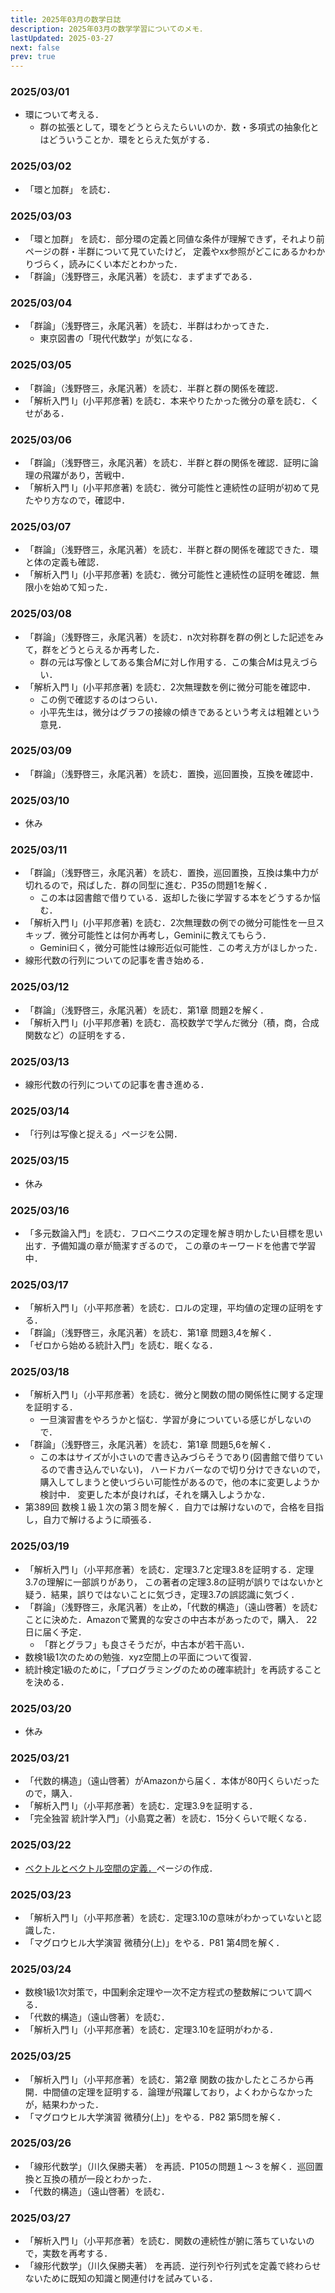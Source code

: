 ```yaml
---
title: 2025年03月の数学日誌
description: 2025年03月の数学学習についてのメモ．
lastUpdated: 2025-03-27
next: false
prev: true
---
```


### 2025/03/01
- 環について考える．
  - 群の拡張として，環をどうとらえたらいいのか．数・多項式の抽象化とはどういうことか．環をとらえた気がする．

### 2025/03/02
- 「環と加群」 を読む．

### 2025/03/03
- 「環と加群」 を読む．部分環の定義と同値な条件が理解できず，それより前ページの群・半群について見ていたけど，
定義やxx参照がどこにあるかわかりづらく，読みにくい本だとわかった．
- 「群論」（浅野啓三，永尾汎著）を読む．まずまずである．

### 2025/03/04
- 「群論」（浅野啓三，永尾汎著）を読む．半群はわかってきた．
  - 東京図書の「現代代数学」が気になる．

### 2025/03/05
- 「群論」（浅野啓三，永尾汎著）を読む．半群と群の関係を確認．
- 「解析入門 Ⅰ」(小平邦彦著) を読む．本来やりたかった微分の章を読む．くせがある．

### 2025/03/06
- 「群論」（浅野啓三，永尾汎著）を読む．半群と群の関係を確認．証明に論理の飛躍があり，苦戦中．
- 「解析入門 Ⅰ」(小平邦彦著) を読む．微分可能性と連続性の証明が初めて見たやり方なので，確認中．

### 2025/03/07
- 「群論」（浅野啓三，永尾汎著）を読む．半群と群の関係を確認できた．環と体の定義も確認．
- 「解析入門 Ⅰ」(小平邦彦著) を読む．微分可能性と連続性の証明を確認．無限小を始めて知った．

### 2025/03/08
- 「群論」（浅野啓三，永尾汎著）を読む．n次対称群を群の例とした記述をみて，群をどうとらえるか再考した．
  - 群の元は写像としてある集合$M$に対し作用する．この集合$M$は見えづらい．
- 「解析入門 Ⅰ」(小平邦彦著) を読む．2次無理数を例に微分可能を確認中．
  - この例で確認するのはつらい．
  - 小平先生は，微分はグラフの接線の傾きであるという考えは粗雑という意見．

### 2025/03/09
- 「群論」（浅野啓三，永尾汎著）を読む．置換，巡回置換，互換を確認中．

### 2025/03/10
- 休み

### 2025/03/11
- 「群論」（浅野啓三，永尾汎著）を読む．置換，巡回置換，互換は集中力が切れるので，飛ばした．群の同型に進む．P35の問題1を解く．
  - この本は図書館で借りている．返却した後に学習する本をどうするか悩む．
- 「解析入門 Ⅰ」(小平邦彦著) を読む．2次無理数の例での微分可能性を一旦スキップ．微分可能性とは何か再考し，Geminiに教えてもらう．
  - Gemini曰く，微分可能性は線形近似可能性．この考え方がほしかった．
- 線形代数の行列についての記事を書き始める．

### 2025/03/12
- 「群論」（浅野啓三，永尾汎著）を読む．第1章 問題2を解く．
- 「解析入門 Ⅰ」(小平邦彦著) を読む．高校数学で学んだ微分（積，商，合成関数など）の証明をする．

### 2025/03/13
- 線形代数の行列についての記事を書き進める．

### 2025/03/14
- 「行列は写像と捉える」ページを公開．

### 2025/03/15
- 休み

### 2025/03/16
- 「多元数論入門」を読む．フロベニウスの定理を解き明かしたい目標を思い出す．予備知識の章が簡潔すぎるので，
この章のキーワードを他書で学習中．

### 2025/03/17
- 「解析入門 Ⅰ」（小平邦彦著）を読む．ロルの定理，平均値の定理の証明をする．
- 「群論」（浅野啓三，永尾汎著）を読む．第1章 問題3,4を解く．
- 「ゼロから始める統計入門」を読む．眠くなる．

### 2025/03/18
- 「解析入門 Ⅰ」（小平邦彦著）を読む．微分と関数の間の関係性に関する定理を証明する．
  - 一旦演習書をやろうかと悩む．学習が身についている感じがしないので．
- 「群論」（浅野啓三，永尾汎著）を読む．第1章 問題5,6を解く．
  - この本はサイズが小さいので書き込みづらそうであり(図書館で借りているので書き込んでいない)，
ハードカバーなので切り分けできないので，購入してしまうと使いづらい可能性があるので，他の本に変更しようか検討中．
変更した本が良ければ，それを購入しようかな．
- 第389回 数検１級１次の第３問を解く．自力では解けないので，合格を目指し，自力で解けるように頑張る．

### 2025/03/19
- 「解析入門 Ⅰ」（小平邦彦著）を読む．定理3.7と定理3.8を証明する．定理3.7の理解に一部誤りがあり，
この著者の定理3.8の証明が誤りではないかと疑う．結果，誤りではないことに気づき，定理3.7の誤認識に気づく．
- 「群論」（浅野啓三，永尾汎著）を止め，「代数的構造」（遠山啓著）を読むことに決めた．Amazonで驚異的な安さの中古本があったので，購入．
22日に届く予定．
  - 「群とグラフ」も良さそうだが，中古本が若干高い．
- 数検1級1次のための勉強．xyz空間上の平面について復習．
- 統計検定1級のために，「プログラミングのための確率統計」を再読することを決める．

### 2025/03/20
- 休み

### 2025/03/21
- 「代数的構造」（遠山啓著）がAmazonから届く．本体が80円くらいだったので，購入．
- 「解析入門 Ⅰ」（小平邦彦著）を読む．定理3.9を証明する．
- 「完全独習 統計学入門」（小島寛之著）を読む．15分くらいで眠くなる．
 
### 2025/03/22
- [ベクトルとベクトル空間の定義．](/linear_algebra/0012_definitions_of_vectors_and_vector_spaces/)ページの作成．

### 2025/03/23
- 「解析入門 Ⅰ」（小平邦彦著）を読む．定理3.10の意味がわかっていないと認識した．
- 「マグロウヒル大学演習 微積分(上)」をやる．P81 第4問を解く．

### 2025/03/24
- 数検1級1次対策で，中国剰余定理や一次不定方程式の整数解について調べる．
- 「代数的構造」（遠山啓著）を読む．
- 「解析入門 Ⅰ」（小平邦彦著）を読む．定理3.10を証明がわかる．

### 2025/03/25
- 「解析入門 Ⅰ」（小平邦彦著）を読む．第2章 関数の抜かしたところから再開．中間値の定理を証明する．論理が飛躍しており，よくわからなかったが，結果わかった．
- 「マグロウヒル大学演習 微積分(上)」をやる．P82 第5問を解く．
 
### 2025/03/26
- 「線形代数学」（川久保勝夫著） を再読．P105の問題１〜３を解く．巡回置換と互換の積が一段とわかった．
- 「代数的構造」（遠山啓著）を読む．
 
### 2025/03/27
- 「解析入門 Ⅰ」（小平邦彦著）を読む．関数の連続性が腑に落ちていないので，実数を再考する．
- 「線形代数学」（川久保勝夫著） を再読．逆行列や行列式を定義で終わらせないために既知の知識と関連付けを試みている．
